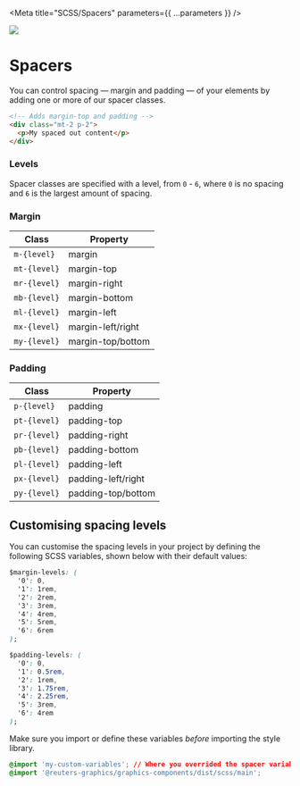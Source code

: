
<Meta title="SCSS/Spacers" parameters={{ ...parameters }} />

![](https://graphics.thomsonreuters.com/style-assets/images/logos/reuters-graphics-logo/svg/graphics-logo-color-dark.svg)

# Spacers

You can control spacing — margin and padding — of your elements by adding one or more of our spacer classes.

```html
<!-- Adds margin-top and padding -->
<div class="mt-2 p-2">
  <p>My spaced out content</p>
</div>
```

### Levels

Spacer classes are specified with a level, from `0` - `6`, where `0` is no spacing and `6` is the largest amount of spacing.

### Margin

| Class        | Property          |
| ------------ | ----------------- |
| `m-{level}`  | margin            |
| `mt-{level}` | margin-top        |
| `mr-{level}` | margin-right      |
| `mb-{level}` | margin-bottom     |
| `ml-{level}` | margin-left       |
| `mx-{level}` | margin-left/right |
| `my-{level}` | margin-top/bottom |

### Padding

| Class        | Property           |
| ------------ | ------------------ |
| `p-{level}`  | padding            |
| `pt-{level}` | padding-top        |
| `pr-{level}` | padding-right      |
| `pb-{level}` | padding-bottom     |
| `pl-{level}` | padding-left       |
| `px-{level}` | padding-left/right |
| `py-{level}` | padding-top/bottom |

## Customising spacing levels

You can customise the spacing levels in your project by defining the following SCSS variables, shown below with their default values:

```css
$margin-levels: (
  '0': 0,
  '1': 1rem,
  '2': 2rem,
  '3': 3rem,
  '4': 4rem,
  '5': 5rem,
  '6': 6rem
);

$padding-levels: (
  '0': 0,
  '1': 0.5rem,
  '2': 1rem,
  '3': 1.75rem,
  '4': 2.25rem,
  '5': 3rem,
  '6': 4rem
);
```

Make sure you import or define these variables _before_ importing the style library.

```css
@import 'my-custom-variables'; // Where you overrided the spacer variables
@import '@reuters-graphics/graphics-components/dist/scss/main';
```
